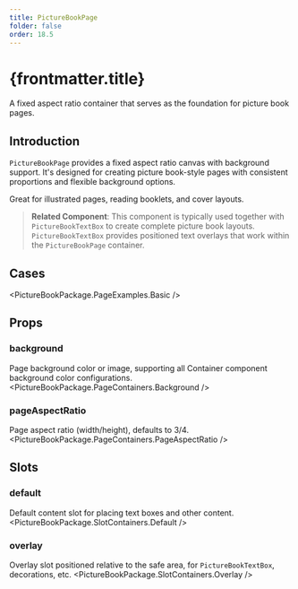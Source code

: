 ```yaml
---
title: PictureBookPage
folder: false
order: 18.5
---
```



# {frontmatter.title}

A fixed aspect ratio container that serves as the foundation for picture book pages.

## Introduction

`PictureBookPage` provides a fixed aspect ratio canvas with background support. It's designed for creating picture book-style pages with consistent proportions and flexible background options.

Great for illustrated pages, reading booklets, and cover layouts.

> **Related Component**: This component is typically used together with `PictureBookTextBox` to create complete picture book layouts. `PictureBookTextBox` provides positioned text overlays that work within the `PictureBookPage` container.

## Cases

<PictureBookPackage.PageExamples.Basic />

## Props

### background
Page background color or image, supporting all Container component background color configurations.
<PictureBookPackage.PageContainers.Background />

### pageAspectRatio
Page aspect ratio (width/height), defaults to 3/4.
<PictureBookPackage.PageContainers.PageAspectRatio />

## Slots

### default
Default content slot for placing text boxes and other content.
<PictureBookPackage.SlotContainers.Default />

### overlay
Overlay slot positioned relative to the safe area, for `PictureBookTextBox`, decorations, etc.
<PictureBookPackage.SlotContainers.Overlay />
